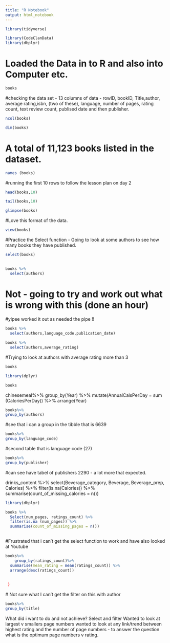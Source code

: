 ```yaml
---
title: "R Notebook"
output: html_notebook
---
```


```r
library(tidyverse)
```

```r
library(CodeClanData)
library(dbplyr)
```

# Loaded the Data in to R and also into Computer etc.

```r
books
```

#checking the data set - 13 columns of data - rowID, bookID, Title,author, average rating,isbn, (two of these), language, number of pages, rating count, text review count, publised date and then publisher.
```r
ncol(books)
```
```r
dim(books)
```
# A total of 11,123 books listed in the dataset.

```r
names (books)
```

#running the first 10 rows to follow the lesson plan on day 2
```r
head(books,10)
```
```r
tail(books,10)
```


```r
glimpse(books)
```

#Love this format of the data.
```r
view(books)
```

#Practice the Select function - Going to look at some authors to see how many books they have published.


```r

select(books)
  
```

```r
books %>%
  select(authors)
```

# Not - going to try and work out what is wrong with this (done an hour)
#yipee worked it out as needed the pipe !!


```r
books %>%
  select(authors,language_code,publication_date)
```

```r
books %>%
  select(authors,average_rating)
```
#Trying to look at authors with average rating more than 3
```r
books
```

```r
library(dplyr)

```
```r
books
```


  chinesemeal%>%
  group_by(Year) %>%
  mutate(AnnualCalsPerDay = sum (CaloriesPerDay)) %>%
  arrange(Year)
```r
books%>%
group_by(authors)
```
#see that i can a group in the tibble that is 6639


```r
books%>%
group_by(language_code)
```

#second table that is language code (27)

```r
books%>%
group_by(publisher)
```

#can see have tabel of publishers 2290 - a lot more that expected.


drinks_content %>%
  select(Beverage_category, Beverage, Beverage_prep, Calories) %>%
  filter(is.na(Calories)) %>%
  summarise(count_of_missing_calories = n())

```r
library(dbplyr)
```


```r
books %>%
  Select(num_pages, ratings_count) %>%
  filter(is.na (num_pages)) %>%
  summarise(count_of_missing_pages = n())
  
```

#Frustrated that i can't get the select function to work and have also looked at Youtube



  
```r
books%>%
    group_by(ratings_count)%>%
  summarise(mean_rating = mean(ratings_count)) %>%
  arrange(desc(ratings_count))
  
  
 )
```

 # Not sure what I can't get the filter on this with author
 
 
 

```r
books%>%
group_by(title)
```
 
 What did i want to do and not achieve?
 Select and filter
 Wanted to look at largest v smallers page numbers
 wanted to look at any link/trend between highest rating and the number of page numbers - to answer the question what is the optimum page numbers v rating.